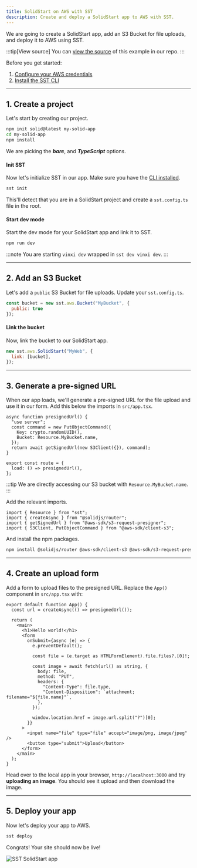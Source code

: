 ```yaml
---
title: SolidStart on AWS with SST
description: Create and deploy a SolidStart app to AWS with SST.
---
```


We are going to create a SolidStart app, add an S3 Bucket for file uploads, and deploy it to AWS using SST.

:::tip[View source]
You can [view the source](https://github.com/sst/ion/tree/dev/examples/aws-solid-start) of this example in our repo.
:::

Before you get started:

1. [Configure your AWS credentials](https://docs.sst.dev/advanced/iam-credentials#loading-from-a-file)
2. [Install the SST CLI](/docs/reference/cli)

---

## 1. Create a project

Let's start by creating our project.

```bash
npm init solid@latest my-solid-app
cd my-solid-app
npm install
```

We are picking the **_bare_**, and **_TypeScript_** options.

#### Init SST

Now let's initialize SST in our app. Make sure you have the [CLI installed](/docs/reference/cli/).

```bash
sst init
```

This'll detect that you are in a SolidStart project and create a `sst.config.ts` file in the root.

#### Start dev mode

Start the dev mode for your SolidStart app and link it to SST.

```bash
npm run dev
```

:::note
You are starting `vinxi dev` wrapped in `sst dev vinxi dev`.
:::

---

## 2. Add an S3 Bucket

Let's add a `public` S3 Bucket for file uploads. Update your `sst.config.ts`.

```js title="sst.config.ts"
const bucket = new sst.aws.Bucket("MyBucket", {
  public: true
});
```

#### Link the bucket

Now, link the bucket to our SolidStart app.

```js title="sst.config.ts" {2}
new sst.aws.SolidStart("MyWeb", {
  link: [bucket],
});
```

---

## 3. Generate a pre-signed URL

When our app loads, we'll generate a pre-signed URL for the file upload and use it in our form. Add this below the imports in `src/app.tsx`.

```tsx title="src/app.tsx" {5}
async function presignedUrl() {
  "use server";
  const command = new PutObjectCommand({
    Key: crypto.randomUUID(),
    Bucket: Resource.MyBucket.name,
  });
  return await getSignedUrl(new S3Client({}), command);
}

export const route = {
  load: () => presignedUrl(),
};
```

:::tip
We are directly accessing our S3 bucket with `Resource.MyBucket.name`.
:::

Add the relevant imports.

```tsx title="src/app.tsx"
import { Resource } from "sst";
import { createAsync } from "@solidjs/router";
import { getSignedUrl } from "@aws-sdk/s3-request-presigner";
import { S3Client, PutObjectCommand } from "@aws-sdk/client-s3";
```

And install the npm packages.

```bash
npm install @solidjs/router @aws-sdk/client-s3 @aws-sdk/s3-request-presigner
```

---

## 4. Create an upload form

Add a form to upload files to the presigned URL. Replace the `App()` component in `src/app.tsx` with:

```tsx title="src/app.tsx"
export default function App() {
  const url = createAsync(() => presignedUrl());

  return (
    <main>
      <h1>Hello world!</h1>
      <form
        onSubmit={async (e) => {
          e.preventDefault();

          const file = (e.target as HTMLFormElement).file.files?.[0]!;

          const image = await fetch(url() as string, {
            body: file,
            method: "PUT",
            headers: {
              "Content-Type": file.type,
              "Content-Disposition": `attachment; filename="${file.name}"`,
            },
          });

          window.location.href = image.url.split("?")[0];
        }}
      >
        <input name="file" type="file" accept="image/png, image/jpeg" />
        <button type="submit">Upload</button>
      </form>
    </main>
  );
}
```

Head over to the local app in your browser, `http://localhost:3000` and try **uploading an image**. You should see it upload and then download the image.

---

## 5. Deploy your app

Now let's deploy your app to AWS.

```bash
sst deploy
```

Congrats! Your site should now be live!

![SST SolidStart app](../../../../../assets/docs/start/start-solidstart.png)
